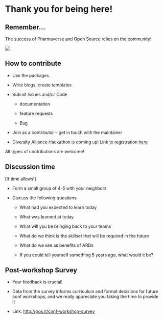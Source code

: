 # Thank you for being here!

## Remember...

The success of Pharmaverse and Open Source relies on the community! 

![](images/barb-litter.png){fig-align="center"}


## How to contribute

- Use the packages 

- Write blogs, create templates

- Submit Issues and/or Code

  - documentation 
  
  - feature requests
  
  - Bug
  
- Join as a contributor – get in touch with the maintainer

- Diversity Alliance Hackathon is coming up! Link to registration [here](https://www.linkedin.com/posts/open-source-in-pharma_diversity-alliance-hackathon-activity-7370479755575439360-q0yh?utm_source=share&utm_medium=member_desktop&rcm=ACoAAAi_gVoBZ9vK7fRluPTEJzaSMi0OLUmWLes)

All types of contributions are welcome!



## Discussion time

[If time allows!]

- Form a small group of 4-5 with your neighbors

- Discuss the following questions 
  
  - What had you expected to learn today
  
  - What was learned at today
  
  - What will you be bringing back to your teams
  
  - What do we think is the skillset that will be required in the future
  
  - What do we see as benefits of ARDs
  
  - If you could tell yourself something 5 years ago, what would it be?


## Post-workshop Survey

- Your feedback is crucial! 

- Data from the survey informs curriculum and format decisions for future conf workshops, and we really appreciate you taking the time to provide it

- Link: [http://pos.it/conf-workshop-survey](http://pos.it/conf-workshop-survey)
